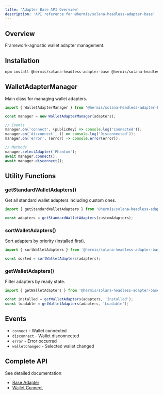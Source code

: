 ```yaml
---
title: 'Adapter Base API Overview'
description: 'API reference for @hermis/solana-headless-adapter-base'
---
```


## Overview

Framework-agnostic wallet adapter management.

## Installation

```bash
npm install @hermis/solana-headless-adapter-base @hermis/solana-headless-core
```

## WalletAdapterManager

Main class for managing wallet adapters.

```typescript
import { WalletAdapterManager } from '@hermis/solana-headless-adapter-base';

const manager = new WalletAdapterManager(adapters);

// Events
manager.on('connect', (publicKey) => console.log('Connected'));
manager.on('disconnect', () => console.log('Disconnected'));
manager.on('error', (error) => console.error(error));

// Methods
manager.selectAdapter('Phantom');
await manager.connect();
await manager.disconnect();
```

## Utility Functions

### getStandardWalletAdapters()

Get all standard wallet adapters including custom ones.

```typescript
import { getStandardWalletAdapters } from '@hermis/solana-headless-adapter-base';

const adapters = getStandardWalletAdapters(customAdapters);
```

### sortWalletAdapters()

Sort adapters by priority (installed first).

```typescript
import { sortWalletAdapters } from '@hermis/solana-headless-adapter-base';

const sorted = sortWalletAdapters(adapters);
```

### getWalletAdapters()

Filter adapters by ready state.

```typescript
import { getWalletAdapters } from '@hermis/solana-headless-adapter-base';

const installed = getWalletAdapters(adapters, 'Installed');
const loadable = getWalletAdapters(adapters, 'Loadable');
```

## Events

- `connect` - Wallet connected
- `disconnect` - Wallet disconnected
- `error` - Error occurred
- `walletChanged` - Selected wallet changed

## Complete API

See detailed documentation:
- [Base Adapter](/api-reference/adapter-base/base-adapter)
- [Wallet Connect](/api-reference/adapter-base/wallet-connect)
